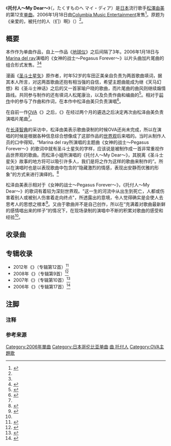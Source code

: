 {{Infobox single
| Name           = {{lang|ja|女神の戦士〜Pegasus Forever〜/託す者へ〜My Dear〜}}
| Artist         = [[松澤由美|松澤由美]]
| Cover         = COCC-15834.jpg
| Album          = {{link-ja|Anikapera|アニカペラ}}
| A-side         = {{lang|ja|女神の戦士〜Pegasus Forever〜}}
| B-side         = {{lang|ja|託す者へ〜My Dear〜}}
| Released       = 2006年1月18日<ref name=pcgame3/>
| Format         = [[单曲|CD Maxi]]<ref name=hmv>{{cite web|url=http://www.hmv.co.jp/artist_%E3%82%A2%E3%83%8B%E3%83%A1_000000000013179/item_OVA%E3%80%8C%E8%81%96%E9%97%98%E5%A3%AB%E6%98%9F%E7%9F%A2-%E5%86%A5%E7%8E%8B%E3%83%8F%E3%83%BC%E3%83%87%E3%82%B9%E5%86%A5%E7%95%8C%E7%B7%A8%E3%80%8D-%E3%82%AA%E3%83%BC%E3%83%97%E3%83%8B%E3%83%B3%E3%82%B0%EF%BD%A5%E3%83%86%E3%83%BC%E3%83%9E-%E5%A5%B3%E7%A5%9E%E3%81%AE%E6%88%A6%E5%A3%AB-%E3%82%A8%E3%83%B3%E3%83%87%E3%82%A3%E3%83%B3%E3%82%B0%EF%BD%A5%E3%83%86%E3%83%BC%E3%83%9E-%E8%A8%97%E3%81%99%E8%80%85%E3%81%B8_1427736|title=OVA「聖闘士星矢 冥王ハーデス冥界編」::オープニング･テーマ 女神の戦士/エンディング･テーマ 託す者へ|publisher=HMV ONLINE|language=ja|accessdate=2013-12-17|archiveurl=https://archive.today/20140112085205/http://www.hmv.co.jp/artist_%E3%82%A2%E3%83%8B%E3%83%A1_000000000013179/item_OVA%E3%80%8C%E8%81%96%E9%97%98%E5%A3%AB%E6%98%9F%E7%9F%A2-%E5%86%A5%E7%8E%8B%E3%83%8F%E3%83%BC%E3%83%87%E3%82%B9%E5%86%A5%E7%95%8C%E7%B7%A8%E3%80%8D-%E3%82%AA%E3%83%BC%E3%83%97%E3%83%8B%E3%83%B3%E3%82%B0%EF%BD%A5%E3%83%86%E3%83%BC%E3%83%9E-%E5%A5%B3%E7%A5%9E%E3%81%AE%E6%88%A6%E5%A3%AB-%E3%82%A8%E3%83%B3%E3%83%87%E3%82%A3%E3%83%B3%E3%82%B0%EF%BD%A5%E3%83%86%E3%83%BC%E3%83%9E-%E8%A8%97%E3%81%99%E8%80%85%E3%81%B8_1427736|archivedate=2014-01-12|dead-url=no}}</ref>
| Recorded       = 2005年10月20日<ref name=pcgame1/>
| Genre          = [[J-POP|J-POP]]（[[动画歌曲|动画歌曲]]）
| Length         = 
| Label          = [[日本哥伦比亚|Columbia Music Entertainment]]<ref name=hmv/>
| Writer         = [[車田正美|車田正美]]、松尾康治、作曲：Kacky、編曲：Kacky、大石憲一郎<ref name=hmv/>
| Producer       = 
| Chart position = <!--*182位（[[オリコンチャート|Oricon]]）--><!--尚未找到来源，注释掉先-->
| Certification  = 
| Last single    = [[地球仪_(松泽由美单曲)|地球仪]]<br />（2003年）
| This single    = '''托付人〜My Dear〜'''<br />（2006年）
| Next single = [[NEVERLAND_(松泽由美单曲)|NEVERLAND]]<br />（2006年）
| Misc              ={{External music video|{{YouTube|aTRt_r-btZ8|{{lang|ja|託す者へMy Dear～ (MV)}}}}}}
{{listen
 | filename    = Takusu Monoe(JPop Sample).ogg
 | title       = {{lang|ja|託す者へ〜My Dear〜}}
 | description = 单曲《托付人～My Dear～》的音訊範本。
}}
}}

《'''托付人～My Dear～'''{{refnest|group="注释"|译名参考自太平洋游戏网新闻。<ref name=pcgame1>{{cite news|author=All4seiya.com|date=2005-10-28|url=http://arch.pcgames.com.cn//cartoon_20080522/topic/sds/news/0510/732354.html|title=冥界篇片尾曲录制现场！|publisher=太平洋游戏网|accessdate=2013-12-15|language=zh-cn|archiveurl=https://archive.today/20140112085232/http://arch.pcgames.com.cn//cartoon_20080522/topic/sds/news/0510/732354.html|archivedate=2014-01-12|dead-url=yes}}</ref>}}》（{{lang-ja|託す者へ〜My Dear〜}}，たくすものへ マイ・ディア）是[[日本|日本]]流行歌手[[松澤由美|松澤由美]]的第12支[[单曲|单曲]]。2006年1月18日由[[日本哥伦比亚|Columbia Music Entertainment]]发售<ref name=pcgame3>{{cite news|author=太平洋游戏网・完蛋了的国王|title=松泽由美《冥界篇》主题曲CD发行决定|url=http://www.pcgames.com.cn/cartoon/topic/sds/news/0511/737218.html|accessdate=2013-12-15|newspaper=太平洋游戏网|date=2005-11-15|archiveurl=https://web.archive.org/web/20070315194611/http://www.pcgames.com.cn/cartoon/topic/sds/news/0511/737218.html|archivedate=2007-03-15|language=zh-cn}}</ref>。原题为《亲爱的，被托付的人（们{{refnest|group="注释"|日语中“{{lang|ja|達}}”一字有复数个人的意思，来源疑似翻译误漏。}}）啊》（{{lang|ja|託すべき者達へ〜My Dear〜}}）<ref name=pcgame1/>。

== 概要 ==
本作作为单曲作品，自上一作品《[[地球仪_(松泽由美单曲)|地球仪]]》之后间隔了3年。2006年1月18日与[[Marina_del_ray|Marina del ray]]演唱的《女神的战士〜Pegasus Forever〜》以片头曲加片尾曲的组合形式发售。<ref name=pcgame3/><ref name=interview02>{{cite web|url=http://anime.excite.co.jp/interview/matsuzawa_yumi02.php|publisher=excite|author=長澤智典|title=インタビュー まつざわゆみ、アニたまアーティストを宣言！page2|accessdate=2013-12-15|language=ja|deadurl=yes|archiveurl=https://web.archive.org/web/20070325065938/http://anime.excite.co.jp/interview/matsuzawa_yumi02.php|archivedate=2007-03-25}}</ref>

漫画《[[圣斗士星矢|圣斗士星矢]]》原作者，时年52岁的车田正美亲自负责为两首歌曲填词，据其本人所言，对这两首歌曲还抱有相当强的自信，希望主题曲能成为继《天马幻想》和《圣斗士神话》之后的又一首家喻户晓的歌曲，而片尾曲的曲风则继续煽情路线。共同参与制作的还有填词人松尾康治，以及负责作曲和编曲的{{link-ja|Kacky|Kacky}}<ref name=pcgame5>{{cite news|author=太平洋游戏网・完蛋了的国王|title=圣斗士冥界篇主题曲确定！|url=http://www.pcgames.com.cn/cartoon/topic/sds/news/0508/707560.html|accessdate=2013-12-15|newspaper=太平洋游戏网|date=2005-08-11|archiveurl=https://web.archive.org/web/20070213203233/http://www.pcgames.com.cn/cartoon/topic/sds/news/0508/707560.html|archivedate=2007-02-13|language=zh-cn}}</ref>。相对于[[地球仪_(松泽由美单曲)|前作]]中的参与了作曲和作词，在本作中松泽由美只负责演唱<ref name=pcgame2>{{cite news|author=All4seiya.com|title=尘埃落定！《冥界篇》主题曲演唱人选确定|url=http://www.pcgames.com.cn/cartoon/topic/sds/news/0510/730621.html|accessdate=2013-12-15|newspaper=太平洋游戏网|date=2005-10-21|archiveurl=https://web.archive.org/web/20070516075145/http://www.pcgames.com.cn/cartoon/topic/sds/news/0510/730621.html|archivedate=2007-05-16|language=zh-cn}}</ref>。

在自前一作[[OVA|OVA]]《{{link-ja|圣斗士星矢 冥王哈迪斯篇|聖闘士星矢 冥王ハーデス編#冥王哈迪斯十二宫篇|圣斗士星矢 冥王哈迪斯十二宫篇}}》之后，《{{link-ja|圣斗士星矢 冥王哈迪斯篇|聖闘士星矢 冥王ハーデス編#冥王哈迪斯冥界篇|圣斗士星矢 冥王哈迪斯冥界篇}}》在经过两个月的遴选之后决定再次由松泽由美负责演唱片尾曲<ref name=pcgame2/>。

在[[长泽智典|长泽智典]]的采访中，松泽由美表示歌曲录制的时候OVA还尚未完成，所以在演唱的时候是根据各种信息综合想像成了这部作品的[[世界观|世界观]]后来唱的。当时从制作人员的口中得知，“Marina del ray所演唱的主题曲《女神的战士～Pegasus Forever～》的歌词中就有圣斗士星矢的字样，应该说是被制作成一首非常重视作品世界观的歌曲。而松泽小姐所演唱的《托付人〜My Dear〜》，其脱离《圣斗士星矢》故事的地方将可以吸引许多人，我们是将之作为这样的歌曲来制作的”。所以在演唱时也是以表现歌曲中包含的“隐藏激烈的情感，表现出安静而优雅的形象”的方式来进行演绎的。<ref name=interview01>{{cite web|url=http://anime.excite.co.jp/interview/matsuzawa_yumi01.php|publisher=excite|author=長澤智典|title=インタビュー まつざわゆみ、アニたまアーティストを宣言！page1|accessdate=2013-12-15|language=ja|deadurl=yes|archiveurl=https://web.archive.org/web/20130908114116/http://anime.excite.co.jp/interview/matsuzawa_yumi01.php|archivedate=2013-09-08}}</ref>

松泽由美表示相对于《女神的战士～Pegasus Forever～》，《托付人〜My Dear〜》的歌词有着较为深刻世界观。"这一生的河流中从出生到死亡，人都或伤害着别人或被别人伤害着走向终点{{refnest|group="注释"|原话：{{lang|ja|生まれて死ぬまでの一生という流れの中、人は傷ついたり、傷つけられたりしながら終焉まで進んでいく。}}<ref name=interview01/>}}"，所透露出的意境，令人觉得确实是会使人去思考人的思想之根本<ref name=pcgame4>{{cite web|author=All4seiya.com/amyutada（译）|title=松泽由美关于圣斗士主题歌访谈纪要！|url=http://www.pcgames.com.cn/cartoon/topic/sds/news/0602/760517.html|publisher=太平洋游戏网|accessdate=2013-12-15|archiveurl=https://web.archive.org/web/20070516101243/http://www.pcgames.com.cn/cartoon/topic/sds/news/0602/760517.html|archivedate=2007-05-16|date=2006-02-12|language=zh-cn}}</ref>。又由于歌曲并不是自己创作，所以在“充满着对歌曲最新鲜的感情唱出来的样子”的情况下，在现场录制的演唱中不断的积累对歌曲的感受和经验<ref name=interview01/>。

== 收录曲 ==
{{tracklist
| headline = {{lang|ja|女神の戦士〜Pegasus Forever〜 / 託す者へ〜My Dear〜}}
| collapsed = no
| all_music =Kacky
| all_lyrics = 車田正美、松尾康治
| all_arranger =Kacky、[[大石憲一郎|大石憲一郎]]
| extra_column =演唱
| total_length = 21:48
| title1 = {{lang|ja|女神の戦士〜Pegasus Forever〜}}
| extra1 =Marina del ray
| longnote1=女神的战士~Pegasus Forever~
| note1 =[[OVA|OVA]]《圣斗士星矢 冥王哈迪斯冥界篇前篇》片头曲
| length1 =6:55
| title2= {{lang|ja|託す者へ〜My Dear〜}}
| note2=OVA《圣斗士星矢 冥王哈迪斯冥界篇前篇》片尾曲
| extra2 =松泽由美
| longnote2 =托付人～My Dear～
| length2 =8:26
| title3 = {{lang|ja|女神の戦士〜Pegasus Forever〜(オリジナル・カラオケ)}}
| extra3 =
| longnote3 = 女神的战士~Pegasus Forever~（原声伴奏带）
| length3 =2:58
| title4 = {{lang|ja|託す者へ〜My Dear〜(オリジナル・カラオケ)}}
| extra4 =
| longnote4 =托付人～My Dear～（原声伴奏带）
| length4 =3:07
}}

== 专辑收录 ==
* 2012年《{{lang|ja|聖闘士星矢 SONG BEST}}》（专辑第12首）<ref name=cocx>{{cite news|url=http://columbia.jp/prod-info/COCX-37650/|title=聖闘士星矢 SONG BEST|date=|publisher=日本コロムビア|accessdate=2013-11-25|language=ja|archiveurl=https://archive.today/20140112085144/http://columbia.jp/prod-info/COCX-37650/|archivedate=2014-01-12}}</ref>{{refnest|group="注释"|《女神の戦士〜Pegasus Forever〜》为同专辑第11首<ref name=cocx/>}}
* 2008年《{{lang|ja|聖闘士星矢 冥王ハーデス編 スペシャルアルバム}}》（专辑第9首）<ref name=tower>{{cite web|title=聖闘士星矢　冥王ハーデス編　スペシャルアルバム|url=http://tower.jp/item/2372323/|publisher=TOWER RECORDS ONLINE|accessdate=2013-12-23|language=ja|archiveurl=https://archive.today/20140112085054/http://tower.jp/item/2372323/|archivedate=2014-01-12}}</ref>{{refnest|group="注释"|《女神の戦士〜Pegasus Forever〜》为同专辑第1首<ref name=tower/>}}
* 2007年《{{lang|ja|アニカペラ}}》（专辑第10首）<ref name=yesasia>{{cite web|title=アニカペラ (日本版) CD - 松澤由美, トライスクルレコード - 日本の音楽CD - 無料配送 - 北米サイト|url=http://www.yesasia.com/us/%E3%82%A2%E3%83%8B%E3%82%AB%E3%83%9A%E3%83%A9-%E6%97%A5%E6%9C%AC%E7%89%88/1004862247-0-0-0-ja/info.html|publisher=YESASIA|accessdate=2013-12-22|language=ja|archiveurl=https://archive.today/20140112085151/http://www.yesasia.com/us/%E3%82%A2%E3%83%8B%E3%82%AB%E3%83%9A%E3%83%A9-%E6%97%A5%E6%9C%AC%E7%89%88/1004862247-0-0-0-ja/info.html|archivedate=2014-01-12}}</ref>
* 2006年《{{lang|ja|聖闘士星矢 主題歌&BEST}}》（专辑第17首）<ref name=cdjapan>{{cite web|title=Saint Seiya Theme Song & Best Animation <nowiki>[</nowiki>CD<nowiki>]</nowiki>|url=http://www.cdjapan.co.jp/detailview.html?KEY=COCX-33746|publisher=cdjapan|accessdate=2013-12-23|language=ja|archiveurl=https://archive.today/20140112085151/http://www.cdjapan.co.jp/detailview.html?KEY=COCX-33746|archivedate=2014-01-12}}</ref>{{refnest|group="注释"|《女神の戦士〜Pegasus Forever〜》为同专辑第16首<ref name=cdjapan/>}}

== 注脚 ==
=== 注释 ===
{{reflist|group=注释}}
=== 参考来源 ===
<references />

{{圣斗士星矢}}
{{默认排序:Takusumonohe}}
[[Category:2006年單曲|Category:2006年單曲]]
[[Category:日本哥伦比亚单曲|Category:日本哥伦比亚单曲]]
[[Category:圣斗士星矢|曲 托付人]]
[[Category:OVA主題歌|Category:OVA主題歌]]